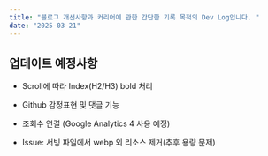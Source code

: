 ```yaml
---
title: "블로그 개선사항과 커리어에 관한 간단한 기록 목적의 Dev Log입니다. "
date: "2025-03-21"
---
```


## 업데이트 예정사항

- Scroll에 따라 Index(H2/H3) bold 처리

- Github 감정표현 및 댓글 기능

- 조회수 연결 (Google Analytics 4 사용 예정)

- Issue: 서빙 파일에서 webp 외 리소스 제거(추후 용량 문제)
